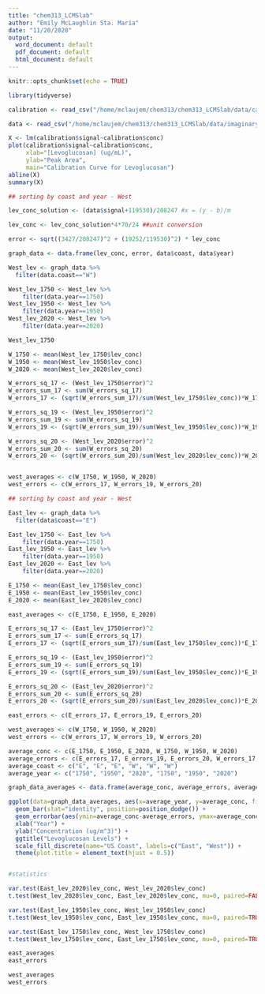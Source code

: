 ```yaml
---
title: "chem313_LCMSlab"
author: "Emily McLaughlin Sta. Maria"
date: "11/20/2020"
output:
  word_document: default
  pdf_document: default
  html_document: default
---
```


```r
knitr::opts_chunk$set(echo = TRUE)

library(tidyverse)

calibration <- read_csv("/home/mclaujem/chem313/chem313_LCMSlab/data/calibration.csv")

data <- read_csv("/home/mclaujem/chem313/chem313_LCMSlab/data/imaginarydata.csv")


```

```r
X <- lm(calibration$signal~calibration$conc)
plot(calibration$signal~calibration$conc,
     xlab="[Levoglucosan] (ug/mL)",
     ylab="Peak Area",
     main="Calibration Curve for Levoglucosan")
abline(X)
summary(X)

```
```r

## sorting by coast and year - West

lev_conc_solution <- (data$signal+119530)/208247 #x = (y - b)/m

lev_conc <- lev_conc_solution*4*70/24 ##unit conversion 

error <- sqrt((3427/208247)^2 + (19252/119530)^2) * lev_conc

graph_data <- data.frame(lev_conc, error, data$coast, data$year)

West_lev <- graph_data %>%
  filter(data.coast=="W") 

West_lev_1750 <- West_lev %>% 
    filter(data.year==1750)
West_lev_1950 <- West_lev %>% 
    filter(data.year==1950)
West_lev_2020 <- West_lev %>% 
    filter(data.year==2020)

West_lev_1750

W_1750 <- mean(West_lev_1750$lev_conc)
W_1950 <- mean(West_lev_1950$lev_conc)
W_2020 <- mean(West_lev_2020$lev_conc)

W_errors_sq_17 <- (West_lev_1750$error)^2
W_errors_sum_17 <- sum(W_errors_sq_17)
W_errors_17 <- (sqrt(W_errors_sum_17)/sum(West_lev_1750$lev_conc))*W_1750

W_errors_sq_19 <- (West_lev_1950$error)^2
W_errors_sum_19 <- sum(W_errors_sq_19)
W_errors_19 <- (sqrt(W_errors_sum_19)/sum(West_lev_1950$lev_conc))*W_1950

W_errors_sq_20 <- (West_lev_2020$error)^2
W_errors_sum_20 <- sum(W_errors_sq_20)
W_errors_20 <- (sqrt(W_errors_sum_20)/sum(West_lev_2020$lev_conc))*W_2020


west_averages <- c(W_1750, W_1950, W_2020)
west_errors <- c(W_errors_17, W_errors_19, W_errors_20)

```


```r
## sorting by coast and year - West

East_lev <- graph_data %>%
  filter(data$coast=="E") 

East_lev_1750 <- East_lev %>% 
    filter(data.year==1750)
East_lev_1950 <- East_lev %>% 
    filter(data.year==1950)
East_lev_2020 <- East_lev %>% 
    filter(data.year==2020)

E_1750 <- mean(East_lev_1750$lev_conc)
E_1950 <- mean(East_lev_1950$lev_conc)
E_2020 <- mean(East_lev_2020$lev_conc)

east_averages <- c(E_1750, E_1950, E_2020)

E_errors_sq_17 <- (East_lev_1750$error)^2
E_errors_sum_17 <- sum(E_errors_sq_17)
E_errors_17 <- (sqrt(E_errors_sum_17)/sum(East_lev_1750$lev_conc))*E_1750

E_errors_sq_19 <- (East_lev_1950$error)^2
E_errors_sum_19 <- sum(E_errors_sq_19)
E_errors_19 <- (sqrt(E_errors_sum_19)/sum(East_lev_1950$lev_conc))*E_1950

E_errors_sq_20 <- (East_lev_2020$error)^2
E_errors_sum_20 <- sum(E_errors_sq_20)
E_errors_20 <- (sqrt(E_errors_sum_20)/sum(East_lev_2020$lev_conc))*E_2020

east_errors <- c(E_errors_17, E_errors_19, E_errors_20)

west_averages <- c(W_1750, W_1950, W_2020)
west_errors <- c(W_errors_17, W_errors_19, W_errors_20)


```


```r

average_conc <- c(E_1750, E_1950, E_2020, W_1750, W_1950, W_2020)
average_errors <- c(E_errors_17, E_errors_19, E_errors_20, W_errors_17, W_errors_19, W_errors_20)
average_coast <- c("E", "E", "E", "W", "W", "W")
average_year <- c("1750", "1950", "2020", "1750", "1950", "2020")

graph_data_averages <- data.frame(average_conc, average_errors, average_coast, average_year)

ggplot(data=graph_data_averages, aes(x=average_year, y=average_conc, fill=average_coast)) +
  geom_bar(stat="identity", position=position_dodge()) +
  geom_errorbar(aes(ymin=average_conc-average_errors, ymax=average_conc+average_errors), width=0.2, position=position_dodge(0.9)) +
  xlab("Year") +
  ylab("Concentration (ug/m^3)") +
  ggtitle("Levoglucosan Levels") +
  scale_fill_discrete(name="US Coast", labels=c("East", "West")) +
  theme(plot.title = element_text(hjust = 0.5))



```



```r
#statistics

var.test(East_lev_2020$lev_conc, West_lev_2020$lev_conc) 
t.test(West_lev_2020$lev_conc, East_lev_2020$lev_conc, mu=0, paired=FALSE, var.equal=FALSE)

var.test(East_lev_1950$lev_conc, West_lev_1950$lev_conc)
t.test(West_lev_1950$lev_conc, East_lev_1950$lev_conc, mu=0, paired=TRUE, var.equal=FALSE)

var.test(East_lev_1750$lev_conc, West_lev_1750$lev_conc)
t.test(West_lev_1750$lev_conc, East_lev_1750$lev_conc, mu=0, paired=TRUE, var.equal=FALSE)

east_averages
east_errors

west_averages
west_errors

```



